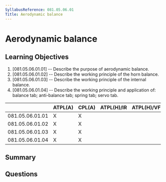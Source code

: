 ```yaml
---
SyllabusReference: 081.05.06.01
Title: Aerodynamic balance
---
```


# Aerodynamic balance

## Learning Objectives

1. [081.05.06.01.01] -- Describe the purpose of aerodynamic balance.
2. [081.05.06.01.02] -- Describe the working principle of the horn balance.
3. [081.05.06.01.03] -- Describe the working principle of the internal balance.
4. [081.05.06.01.04] -- Describe the working principle and application of:
   balance tab; anti-balance tab; spring tab; servo tab.

|                 | ATPL(A) | CPL(A) | ATPL(H)/IR | ATPL(H)/VFR | CPL(H) | IR  | CBIR(A) |
| --------------- | ------- | ------ | ---------- | ----------- | ------ | --- | ------- |
| 081.05.06.01.01 | X       | X      |            |             |        |     |         |
| 081.05.06.01.02 | X       | X      |            |             |        |     |         |
| 081.05.06.01.03 | X       | X      |            |             |        |     |         |
| 081.05.06.01.04 | X       | X      |            |             |        |     |         |

## Summary

## Questions
